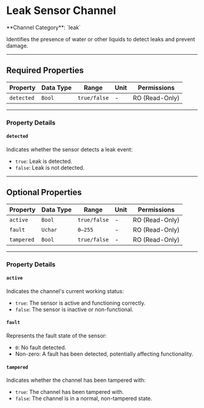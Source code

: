 
# Leak Sensor Channel

<Callout type="info">
	**Channel Category**: `leak`
</Callout>

Identifies the presence of water or other liquids to detect leaks and prevent damage.

---

## Required Properties

| **Property** | **Data Type** | **Range**    | **Unit** | **Permissions** |
|--------------|---------------|--------------|----------|-----------------|
| `detected`   | `Bool`        | `true/false` | -        | RO (Read-Only)  |

---

### Property Details

#### `detected`

Indicates whether the sensor detects a leak event:

- `true`: Leak is detected.
- `false`: Leak is not detected.

---

## Optional Properties

| **Property** | **Data Type** | **Range**    | **Unit** | **Permissions** |
|--------------|---------------|--------------|----------|-----------------|
| `active`     | `Bool`        | `true/false` | -        | RO (Read-Only)  |
| `fault`      | `Uchar`       | `0–255`      | -        | RO (Read-Only)  |
| `tampered`   | `Bool`        | `true/false` | -        | RO (Read-Only)  |

---

### Property Details

#### `active`

Indicates the channel's current working status:

- `true`: The sensor is active and functioning correctly.
- `false`: The sensor is inactive or non-functional.

#### `fault`

Represents the fault state of the sensor:

- `0`: No fault detected.
- Non-zero: A fault has been detected, potentially affecting functionality.

#### `tampered`

Indicates whether the channel has been tampered with:

- `true`: The channel has been tampered with.
- `false`: The channel is in a normal, non-tampered state.
